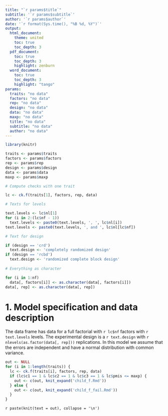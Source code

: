 ```yaml
---
title: "`r params$title`"
subtitle: '`r params$subtitle`'
author: '`r params$author`'
date: '`r format(Sys.time(), "%B %d, %Y")`'
output: 
  html_document:
    theme: united
    toc: true
    toc_depth: 3
  pdf_document:
    toc: true
    toc_depth: 3
    highlight: zenburn
  word_document:
    toc: true
    toc_depth: 3
    highlight: "tango"
params:
  traits: "no data"
  factors: "no data"
  rep: "no data"
  design: "no data"
  data: "no data"
  maxp: "no data"
  title: "no data"
  subtitle: "no data"
  author: "no data"
---
```


```r
library(knitr)

traits <- params$traits
factors <- params$factors
rep <- params$rep
design <- params$design
data <- params$data
maxp <- params$maxp

# Compute checks with one trait

lc <- ck.f(traits[1], factors, rep, data)

# Texts for levels

text.levels <- lc$nl[1]
for (i in 2:(lc$nf - 1))
  text.levels <- paste0(text.levels, ', ', lc$nl[i])
text.levels <- paste0(text.levels, ', and ', lc$nl[lc$nf])

# Text for design

if (design == 'crd')
  text.design <- 'completely randomized design'
if (design == 'rcbd')
  text.design <- 'randomized complete block design'
  
# Everything as character

for (i in 1:nf) 
  data[, factors[i]] <- as.character(data[, factors[i]])
data[, rep] <- as.character(data[, rep])
```

# 1. Model specification and data description

The data frame has data for a full factorial with `r lc$nf` factors with `r text.levels` levels. The experimental design is a `r text.design` with `r nlevels(as.factor(data[, rep]))` replications. 
In this model we assume that the errors are independent and have a normal distribution with common variance.

```r
out <- NULL
for (i in 1:length(traits)) {
  lc <- ck.f(traits[i], factors, rep, data)
  if (lc$c1 == 1 & lc$c2 == 1 & lc$c3 == 1 & lc$pmis <= maxp) {
    out <- c(out, knit_expand('child_f.Rmd'))
  } else {
    out <- c(out, knit_expand('child_f_fail.Rmd'))
  }
}
```

`r paste(knit(text = out), collapse = '\n')`
